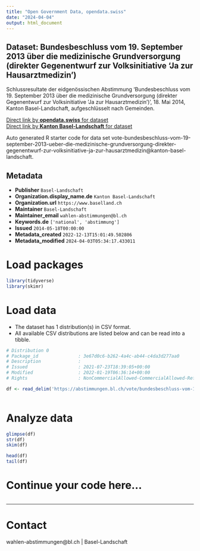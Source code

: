 ```yaml
---
title: "Open Government Data, opendata.swiss"
date: "2024-04-04"
output: html_document
---
```


## Dataset: Bundesbeschluss vom 19. September 2013 über die medizinische Grundversorgung (direkter Gegenentwurf zur Volksinitiative 'Ja zur Hausarztmedizin')

Schlussresultate der eidgenössischen Abstimmung 'Bundesbeschluss vom 19. September 2013 über die medizinische Grundversorgung (direkter Gegenentwurf zur Volksinitiative 'Ja zur Hausarztmedizin')', 18. Mai 2014, Kanton Basel-Landschaft, aufgeschlüsselt nach Gemeinden.

[Direct link by **opendata.swiss** for dataset](https://opendata.swiss/de/dataset/bundesbeschluss-vom-19-september-2013-uber-die-medizinische-grundversorgung-direkter-gegenentwu1)<br>
[Direct link by **Kanton Basel-Landschaft** for dataset](https://abstimmungen.bl.ch/vote/bundesbeschluss-vom-19-september-2013-ueber-die-medizinische-grundversorgung-direkter-gegenentwurf-zur-volksinitiative-ja-zur-hausarztmedizin/data)

Auto generated R starter code for data set vote-bundesbeschluss-vom-19-september-2013-ueber-die-medizinische-grundversorgung-direkter-gegenentwurf-zur-volksinitiative-ja-zur-hausarztmedizin@kanton-basel-landschaft.

## Metadata

- **Publisher** `Basel-Landschaft`
- **Organization.display_name.de** `Kanton Basel-Landschaft`
- **Organization.url** `https://www.baselland.ch`
- **Maintainer** `Basel-Landschaft`
- **Maintainer_email** `wahlen-abstimmungen@bl.ch`
- **Keywords.de** `['national', 'abstimmung']`
- **Issued** `2014-05-18T00:00:00`
- **Metadata_created** `2022-12-13T15:01:49.502806`
- **Metadata_modified** `2024-04-03T05:34:17.433011`


# Load packages

```r

library(tidyverse)
library(skimr)

```

# Load data

-   The dataset has 1 distribution(s) in CSV format.
-   All available CSV distributions are listed below and can be read into a tibble.

```r

# Distribution 0
# Package_id               : 3e67d0c6-b262-4a4c-ab44-c4da3d277aa0
# Description              : 
# Issued                   : 2021-07-23T18:39:05+00:00
# Modified                 : 2022-01-19T06:36:14+00:00
# Rights                   : NonCommercialAllowed-CommercialAllowed-ReferenceRequired

df <- read_delim('https://abstimmungen.bl.ch/vote/bundesbeschluss-vom-19-september-2013-ueber-die-medizinische-grundversorgung-direkter-gegenentwurf-zur-volksinitiative-ja-zur-hausarztmedizin/data-csv')



```

# Analyze data

```r

glimpse(df)
str(df)
skim(df)

head(df)
tail(df)

```

# Continue your code here...

```r

```

------------------------------------------------------------------------

# Contact

wahlen-abstimmungen@bl.ch | Basel-Landschaft
